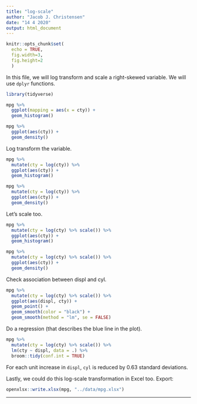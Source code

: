 ```yaml
---
title: "log-scale"
author: "Jacob J. Christensen"
date: "14 4 2020"
output: html_document
---
```


```r
knitr::opts_chunk$set(
  echo = TRUE, 
  fig.width=3, 
  fig.height=2
  )
```

In this file, we will log transform and scale a right-skewed variable. We will use `dplyr` functions.

```r
library(tidyverse)
```

```r
mpg %>% 
  ggplot(mapping = aes(x = cty)) + 
  geom_histogram()

mpg %>% 
  ggplot(aes(cty)) + 
  geom_density()
```

Log transform the variable. 

```r
mpg %>% 
  mutate(cty = log(cty)) %>% 
  ggplot(aes(cty)) + 
  geom_histogram()

mpg %>% 
  mutate(cty = log(cty)) %>% 
  ggplot(aes(cty)) + 
  geom_density()
```

Let's scale too. 

```r
mpg %>% 
  mutate(cty = log(cty) %>% scale()) %>% 
  ggplot(aes(cty)) + 
  geom_histogram()

mpg %>% 
  mutate(cty = log(cty) %>% scale()) %>% 
  ggplot(aes(cty)) + 
  geom_density()
```

Check association between displ and cyl. 

```r
mpg %>% 
  mutate(cty = log(cty) %>% scale()) %>%
  ggplot(aes(displ, cty)) + 
  geom_point() + 
  geom_smooth(color = "black") + 
  geom_smooth(method = "lm", se = FALSE)
```

Do a regression (that describes the blue line in the plot). 

```r
mpg %>% 
  mutate(cty = log(cty) %>% scale()) %>% 
  lm(cty ~ displ, data = .) %>% 
  broom::tidy(conf.int = TRUE)
```

For each unit increase in `displ`, `cyl` is reduced by 0.63 standard deviations. 

Lastly, we could do this log-scale transformation in Excel too. Export: 

```r
openxlsx::write.xlsx(mpg, "../data/mpg.xlsx")
```




---